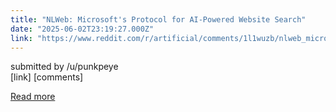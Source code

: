 ```yaml
---
title: "NLWeb: Microsoft's Protocol for AI-Powered Website Search"
date: "2025-06-02T23:19:27.000Z"
link: "https://www.reddit.com/r/artificial/comments/1l1wuzb/nlweb_microsofts_protocol_for_aipowered_website/"
---
```


submitted by    /u/punkpeye  
 [link]   [comments]

[Read more](https://www.reddit.com/r/artificial/comments/1l1wuzb/nlweb_microsofts_protocol_for_aipowered_website/)
